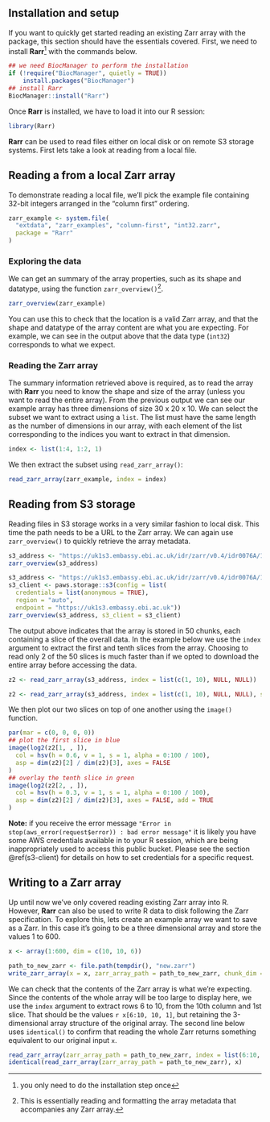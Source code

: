 
## Installation and setup

If you want to quickly get started reading an existing Zarr array with the
package, this section should have the essentials covered.  First, we need to
install **Rarr**^[you only need to do the installation step once] with the 
commands below.

```r
## we need BiocManager to perform the installation
if (!require("BiocManager", quietly = TRUE))
    install.packages("BiocManager")
## install Rarr
BiocManager::install("Rarr")
```

Once **Rarr** is installed, we have to load it into our R session:

```r
library(Rarr)
```

**Rarr** can be used to read files either on local disk or on remote S3 storage 
systems.  First lets take a look at reading from a local file.

## Reading a from a local Zarr array
To demonstrate reading a local file, we'll pick the example file containing
32-bit integers arranged in the "column first" ordering.

```r
zarr_example <- system.file(
  "extdata", "zarr_examples", "column-first", "int32.zarr",
  package = "Rarr"
)
```

### Exploring the data
We can get an summary of the array properties, such as its shape and datatype,
using the function `zarr_overview()`^[This is essentially reading and formatting
the array metadata that accompanies any Zarr array.].

```r
zarr_overview(zarr_example)
```
You can use this to check that the location is a valid Zarr array, and that the
shape and datatype of the array content are what you are expecting.  For
example, we can see in the output above that the data type (`int32`) corresponds
to what we expect.

### Reading the Zarr array
The summary information retrieved above is required, as to read the array with
**Rarr** you need to know the shape and size of the array (unless you want to
read the entire array).  From the previous output we can see our example array
has three dimensions of size 30 x 20 x 10.  We can select the subset we want to
extract using a `list`. The list must have the same length as the number of
dimensions in our array, with each element of the list corresponding to the
indices you want to extract in that dimension.

```r
index <- list(1:4, 1:2, 1)
```

We then extract the subset using `read_zarr_array()`:

```r
read_zarr_array(zarr_example, index = index)
```

## Reading from S3 storage {#read-s3}

Reading files in S3 storage works in a very similar fashion to local disk.  This
time the path needs to be a URL to the Zarr array.
We can again use `zarr_overview()` to quickly retrieve the array metadata.

```r
s3_address <- "https://uk1s3.embassy.ebi.ac.uk/idr/zarr/v0.4/idr0076A/10501752.zarr/0"
zarr_overview(s3_address)
```

```r
s3_address <- "https://uk1s3.embassy.ebi.ac.uk/idr/zarr/v0.4/idr0076A/10501752.zarr/0"
s3_client <- paws.storage::s3(config = list(
  credentials = list(anonymous = TRUE), 
  region = "auto",
  endpoint = "https://uk1s3.embassy.ebi.ac.uk"))
zarr_overview(s3_address, s3_client = s3_client)
```

The output above indicates that the array is stored in 50 chunks, each
containing a slice of the overall data. In the example below we use the `index`
argument to extract the first and tenth slices from the array. Choosing to read only
2 of the 50 slices is much faster than if we opted to download the entire array
before accessing the data.

```r
z2 <- read_zarr_array(s3_address, index = list(c(1, 10), NULL, NULL))
```

```r
z2 <- read_zarr_array(s3_address, index = list(c(1, 10), NULL, NULL), s3_client = s3_client)
```

We then plot our two slices on top of one another using the `image()` function.  

```r
par(mar = c(0, 0, 0, 0))
## plot the first slice in blue
image(log2(z2[1, , ]),
  col = hsv(h = 0.6, v = 1, s = 1, alpha = 0:100 / 100),
  asp = dim(z2)[2] / dim(z2)[3], axes = FALSE
)
## overlay the tenth slice in green
image(log2(z2[2, , ]),
  col = hsv(h = 0.3, v = 1, s = 1, alpha = 0:100 / 100),
  asp = dim(z2)[2] / dim(z2)[3], axes = FALSE, add = TRUE
)
```

**Note:** if you receive the error message 
`"Error in stop(aws_error(request$error)) : bad error message"` it is likely you
have some AWS credentials available in to your R session, which are being 
inappropriately used to access this public bucket.  Please see the section 
\@ref(s3-client) for details on how to set credentials for a specific 
request.

## Writing to a Zarr array

Up until now we've only covered reading existing Zarr array into R.  However,
**Rarr** can also be used to write R data to disk following the Zarr
specification.  To explore this, lets create an example array we want to save as
a Zarr.  In this case it's going to be a three dimensional array and store the
values 1 to 600.

```r
x <- array(1:600, dim = c(10, 10, 6))
```

```r
path_to_new_zarr <- file.path(tempdir(), "new.zarr")
write_zarr_array(x = x, zarr_array_path = path_to_new_zarr, chunk_dim = c(10, 5, 1))
```

We can check that the contents of the Zarr array is what we're expecting.  Since
the contents of the whole array will be too large to display here, we use the
`index` argument to extract rows 6 to 10, from the 10th column and 1st slice.
That should be the values `r x[6:10, 10, 1]`, but retaining the 3-dimensional
array structure of the original array.  The second line below uses `identical()`
to confirm that reading the whole Zarr returns something equivalent to our
original input `x`.

```r
read_zarr_array(zarr_array_path = path_to_new_zarr, index = list(6:10, 10, 1))
identical(read_zarr_array(zarr_array_path = path_to_new_zarr), x)
```

